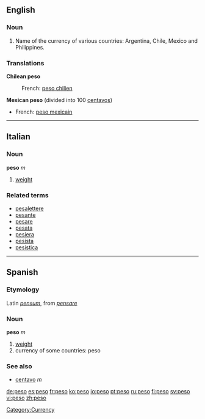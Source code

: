 ==English==
===Noun===
{{en-noun}}

# Name of the currency of various countries: Argentina, Chile, Mexico and Philippines.

===Translations===
'''Chilean peso'''
:French: [[peso chilien]] {{m}}

'''Mexican peso''' (divided into 100 [[centavo]]s)
*French: [[peso mexicain]] {{m}}

[[Category:Currency]]

----

==Italian==
===Noun===
'''peso''' ''m''

# [[weight]]

===Related terms===
*[[pesalettere]]
*[[pesante]]
*[[pesare]]
*[[pesata]]
*[[pesiera]]
*[[pesista]]
*[[pesistica]]

----
==Spanish==
===Etymology===
Latin ''[[pensum]]'', from ''[[pensare]]''

===Noun===
'''peso''' ''m''

# [[weight]]
# currency of some countries: peso

===See also===
*[[centavo]] ''m''

[[de:peso]]
[[es:peso]]
[[fr:peso]]
[[ko:peso]]
[[io:peso]]
[[pt:peso]]
[[ru:peso]]
[[fi:peso]]
[[sv:peso]]
[[vi:peso]]
[[zh:peso]]